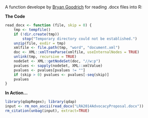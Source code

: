 A function develope by [Bryan Goodrich](https://www.linkedin.com/in/bryangoodrich) for reading .docx files into R:

**The Code**

```r
read_docx <- function (file, skip = 0) {
    tmp <- tempfile()
    if (!dir.create(tmp)) 
        stop("Temporary directory could not be established.")
    unzip(file, exdir = tmp)
    xmlfile <- file.path(tmp, "word", "document.xml")
    doc <- XML::xmlTreeParse(xmlfile, useInternalNodes = TRUE)
    unlink(tmp, recursive = TRUE)
    nodeSet <- XML::getNodeSet(doc, "//w:p")
    pvalues <- sapply(nodeSet, XML::xmlValue)
    pvalues <- pvalues[pvalues != ""]
    if (skip > 0) pvalues <- pvalues[-seq(skip)]
    pvalues
}
```

**In Action...**

```r
library(qdapRegex); library(qdap)
input <- rm_non_ascii(read_docx("LRA2014AdvocacyProposal.docx"))
rm_citation(unbag(input), extract=TRUE)
```
